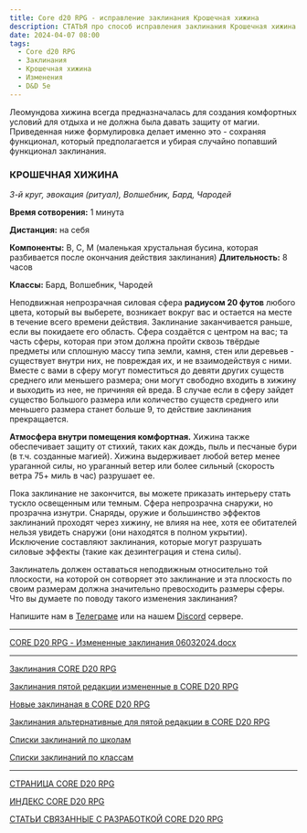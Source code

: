 ```yaml
---
title: Core d20 RPG - исправление заклинания Крошечная хижина
description: СТАТЬЯ про способ исправления заклинания Крошечная хижина
date: 2024-04-07 08:00
tags:
  - Core d20 RPG
  - Заклинания
  - Крошечная хижина
  - Изменения
  - D&D 5e
---
```


Леомундова хижина всегда предназначалась для создания комфортных условий для отдыха и не должна была давать защиту от магии. Приведенная ниже формулировка делает именно это - сохраняя функционал, который предполагается и убирая случайно попавший функционал заклинания.

### **КРОШЕЧНАЯ ХИЖИНА**

_3-й круг, эвокация (ритуал), Волшебник, Бард, Чародей_

**Время сотворения:** 1 минута

**Дистанция:** на себя

**Компоненты:** В, С, М (маленькая хрустальная бусина, которая разбивается после окончания действия заклинания)
**Длительность:** 8 часов

**Классы:** Бард, Волшебник, Чародей

Неподвижная непрозрачная силовая сфера **радиусом 20 футов** любого цвета, который вы выберете, возникает вокруг вас и остается на месте в течение всего времени действия. Заклинание заканчивается раньше, если вы покидаете его область. Сфера создаётся с центром на вас; та часть сферы, которая при этом должна пройти сквозь твёрдые предметы или сплошную массу типа земли, камня, стен или деревьев - существует внутри них, не повреждая их, и не взаимодействуя с ними.
Вместе с вами в сферу могут поместиться до девяти других существ среднего или меньшего размера; они могут свободно входить в хижину и выходить из нее, не причиняя ей вреда. В случае если в сферу зайдет существо Большого размера или количество существ среднего или меньшего размера станет больше 9, то действие заклинания прекращается.

**Атмосфера внутри помещения комфортная.** Хижина также обеспечивает защиту от стихий, таких как дождь, пыль и песчаные бури (в т.ч. созданные магией). Хижина выдерживает любой ветер менее ураганной силы, но ураганный ветер или более сильный (скорость ветра 75+ миль в час) разрушает ее.

Пока заклинание не закончится, вы можете приказать интерьеру стать тускло освещенным или темным. Сфера непрозрачна снаружи, но прозрачна изнутри. Снаряды, оружие и большинство эффектов заклинаний проходят через хижину, не влияя на нее, хотя ее обитателей нельзя увидеть снаружи (они находятся в полном укрытии). Исключение составляют заклинания, которые могут разрушать силовые эффекты (такие как дезинтеграция и стена силы).

Заклинатель должен оставаться неподвижным относительно той плоскости, на которой он сотворяет это заклинание и эта плоскость по своим размерам должна значительно превосходить размеры сферы.
Что вы думаете по поводу такого изменения заклинания?

Напишите нам в [Телеграме](https://t.me/cyborgs_and_mages) или на нашем [Discord](https://discord.gg/yrJqvCqU3w) сервере.

---

[CORE D20 RPG - Измененные заклинания 06032024.docx](https://1drv.ms/w/s!Atcrhwwo1lBA5J57m0FpTrlA8nMN3A?e=f1g5or)

---

[Заклинания CORE D20 RPG](/posts/cored20rpg/spells)

[Заклинания пятой редакции измененные в CORE D20 RPG](/posts/cored20rpg/magic-changed-5e-spells)

[Новые заклинаная в CORE D20 RPG](/posts/cored20rpg/magic-new-spells)

[Заклинания альтернативные для пятой редакции в CORE D20 RPG](/posts/cored20rpg/magic-alternative-5e-spells)

[Списки заклинаний по школам](/posts/cored20rpg/magic-school-spell-lists)

[Списки заклинаний по классам](/posts/cored20rpg/magic-class-spell-lists)

---

[СТРАНИЦА CORE D20 RPG](https://cyborgsandmages.com/cored20rpg/)

[ИНДЕКС CORE D20 RPG](https://cyborgsandmages.com/cored20rpg/1)

[СТАТЬИ СВЯЗАННЫЕ С РАЗРАБОТКОЙ CORE D20 RPG](https://cyborgsandmages.com/core-d20/1)
